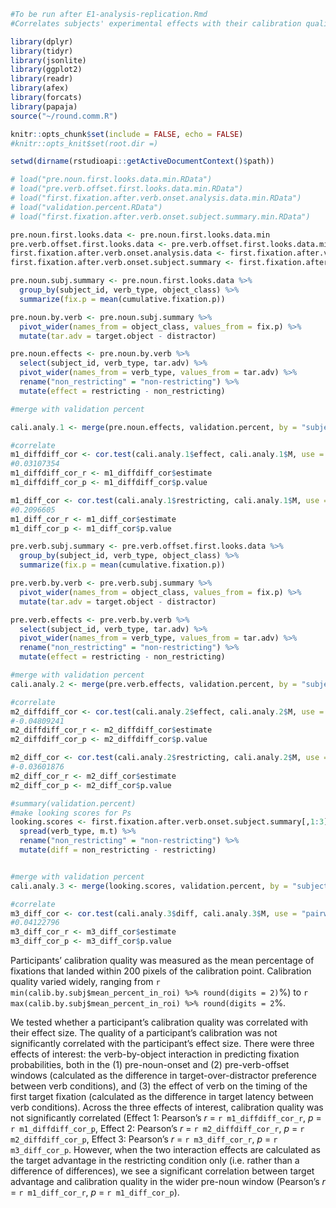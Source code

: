 ```r
#To be run after E1-analysis-replication.Rmd
#Correlates subjects' experimental effects with their calibration quality (from df called "validation.percent").
```
<!-- # Setup -->
```r
library(dplyr)
library(tidyr)
library(jsonlite)
library(ggplot2)
library(readr)
library(afex)
library(forcats)
library(papaja)
source("~/round.comm.R")

knitr::opts_chunk$set(include = FALSE, echo = FALSE)
#knitr::opts_knit$set(root.dir =)

setwd(dirname(rstudioapi::getActiveDocumentContext()$path))
```

```r
# load("pre.noun.first.looks.data.min.RData") 
# load("pre.verb.offset.first.looks.data.min.RData")
# load("first.fixation.after.verb.onset.analysis.data.min.RData")
# load("validation.percent.RData")
# load("first.fixation.after.verb.onset.subject.summary.min.RData")

pre.noun.first.looks.data <- pre.noun.first.looks.data.min
pre.verb.offset.first.looks.data <- pre.verb.offset.first.looks.data.min
first.fixation.after.verb.onset.analysis.data <- first.fixation.after.verb.onset.analysis.data.min
first.fixation.after.verb.onset.subject.summary <- first.fixation.after.verb.onset.subject.summary.min  
```

```r
pre.noun.subj.summary <- pre.noun.first.looks.data %>%
  group_by(subject_id, verb_type, object_class) %>%
  summarize(fix.p = mean(cumulative.fixation.p))

pre.noun.by.verb <- pre.noun.subj.summary %>%
  pivot_wider(names_from = object_class, values_from = fix.p) %>%
  mutate(tar.adv = target.object - distractor)

pre.noun.effects <- pre.noun.by.verb %>%
  select(subject_id, verb_type, tar.adv) %>%
  pivot_wider(names_from = verb_type, values_from = tar.adv) %>%
  rename("non_restricting" = "non-restricting") %>%
  mutate(effect = restricting - non_restricting)
```

```r
#merge with validation percent

cali.analy.1 <- merge(pre.noun.effects, validation.percent, by = "subject_id")

#correlate
m1_diffdiff_cor <- cor.test(cali.analy.1$effect, cali.analy.1$M, use = "pairwise.complete.obs") #difference of differences
#0.03107354
m1_diffdiff_cor_r <- m1_diffdiff_cor$estimate
m1_diffdiff_cor_p <- m1_diffdiff_cor$p.value

m1_diff_cor <- cor.test(cali.analy.1$restricting, cali.analy.1$M, use = "pairwise.complete.obs") #target adv. in restricting condition only
#0.2096605
m1_diff_cor_r <- m1_diff_cor$estimate
m1_diff_cor_p <- m1_diff_cor$p.value
```

```r
pre.verb.subj.summary <- pre.verb.offset.first.looks.data %>%
  group_by(subject_id, verb_type, object_class) %>%
  summarize(fix.p = mean(cumulative.fixation.p))

pre.verb.by.verb <- pre.verb.subj.summary %>%
  pivot_wider(names_from = object_class, values_from = fix.p) %>%
  mutate(tar.adv = target.object - distractor)

pre.verb.effects <- pre.verb.by.verb %>%
  select(subject_id, verb_type, tar.adv) %>%
  pivot_wider(names_from = verb_type, values_from = tar.adv) %>%
  rename("non_restricting" = "non-restricting") %>%
  mutate(effect = restricting - non_restricting)
```

```r
#merge with validation percent
cali.analy.2 <- merge(pre.verb.effects, validation.percent, by = "subject_id")

#correlate
m2_diffdiff_cor <- cor.test(cali.analy.2$effect, cali.analy.2$M, use = "pairwise.complete.obs") #difference of differences
#-0.04809241
m2_diffdiff_cor_r <- m2_diffdiff_cor$estimate
m2_diffdiff_cor_p <- m2_diffdiff_cor$p.value

m2_diff_cor <- cor.test(cali.analy.2$restricting, cali.analy.2$M, use = "pairwise.complete.obs") #target adv. in restricting condition only
#-0.03601876
m2_diff_cor_r <- m2_diff_cor$estimate
m2_diff_cor_p <- m2_diff_cor$p.value

```

```r
#summary(validation.percent)
#make looking scores for Ps
looking.scores <- first.fixation.after.verb.onset.subject.summary[,1:3] %>% 
  spread(verb_type, m.t) %>%
  rename("non_restricting" = "non-restricting") %>%
  mutate(diff = non_restricting - restricting)


#merge with validation percent
cali.analy.3 <- merge(looking.scores, validation.percent, by = "subject_id")

#correlate
m3_diff_cor <- cor.test(cali.analy.3$diff, cali.analy.3$M, use = "pairwise.complete.obs")
#0.04122796
m3_diff_cor_r <- m3_diff_cor$estimate
m3_diff_cor_p <- m3_diff_cor$p.value
```

Participants' calibration quality was measured as the mean percentage of fixations that landed within 200 pixels of the calibration point. Calibration quality varied widely, ranging from `r min(calib.by.subj$mean_percent_in_roi) %>% round(digits = 2)`%) to `r max(calib.by.subj$mean_percent_in_roi) %>% round(digits = 2`%. 

We tested whether a participant's calibration quality was correlated with their effect size. The quality of a participant's calibration was not significantly correlated with the participant's effect size. There were three effects of interest: the verb-by-object interaction in predicting fixation probabilities, both in the (1) pre-noun-onset and (2) pre-verb-offset windows (calculated as the difference in target-over-distractor preference between verb conditions), and (3) the effect of verb on the timing of the first target fixation (calculated as the difference in target latency between verb conditions). Across the three effects of interest, calibration quality was not significantly correlated (Effect 1: Pearson's _r_ = `r m1_diffdiff_cor_r`, _p_ = `r m1_diffdiff_cor_p`, Effect 2: Pearson's _r_ = `r m2_diffdiff_cor_r`, _p_ = `r m2_diffdiff_cor_p`, Effect 3: Pearson's _r_ = `r m3_diff_cor_r`, _p_ = `r m3_diff_cor_p`. However, when the two interaction effects are calculated as the target advantage in the restricting condition only (i.e. rather than a difference of differences), we see a significant correlation between target advantage and calibration quality in the wider pre-noun window (Pearson's _r_ = `r m1_diff_cor_r`, _p_ = `r m1_diff_cor_p`).